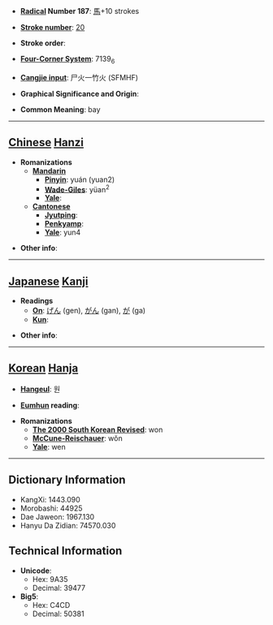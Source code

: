 * '''[[Wiktionary:Chinese radical index| Radical]] Number 187''': [[Wiktionary:Chinese radical index 馬|馬]]+10 strokes

* '''[[Wiktionary:Chinese total strokes index|Stroke number]]''': [[Wiktionary:Chinese total strokes index 20|20]]

* '''Stroke order''': 

* '''[[Wiktionary:Chinese four corner index|Four-Corner System]]''': 7139<sub>6</sub>

* '''[[Wiktionary:Chinese Cangjie index|Cangjie input]]''': 尸火一竹火 (SFMHF)

* '''Graphical Significance and Origin''': 

* '''Common Meaning''': bay

----

== [[Chinese]] [[Hanzi]] ==

* '''Romanizations'''
** '''[[Mandarin]]'''
*** '''[[Pinyin]]''': yuán (yuan2)
*** '''[[Wade-Giles]]''': yüan<sup>2</sup>
*** '''[[Yale]]''': 
** '''[[Cantonese]]'''
*** '''[[Jyutping]]''':
*** '''[[Penkyamp]]''': 
*** '''[[Yale]]''': yun4

* '''Other info''': 

----

== [[Japanese]] [[Kanji]] ==

* '''Readings'''
** '''[[On]]''': [[げん]] (gen), [[がん]] (gan), [[が]] (ga)
** '''[[Kun]]''': 

* '''Other info''':  

----

== [[Korean]] [[Hanja]] ==

* '''[[Hangeul]]''': 원

* '''[[Eumhun]] reading''': 

* '''Romanizations'''
** '''[[The 2000 South Korean Revised Romanization|The 2000 South Korean Revised]]''': won
** '''[[McCune-Reischauer]]''': wŏn
** '''[[Yale]]''': wen

----

== Dictionary Information ==

* KangXi: 1443.090
* Morobashi: 44925
* Dae Jaweon: 1967.130
* Hanyu Da Zidian: 74570.030

== Technical Information ==

* '''Unicode''':
** Hex: 9A35
** Decimal: 39477
* '''Big5''':
** Hex: C4CD
** Decimal: 50381
